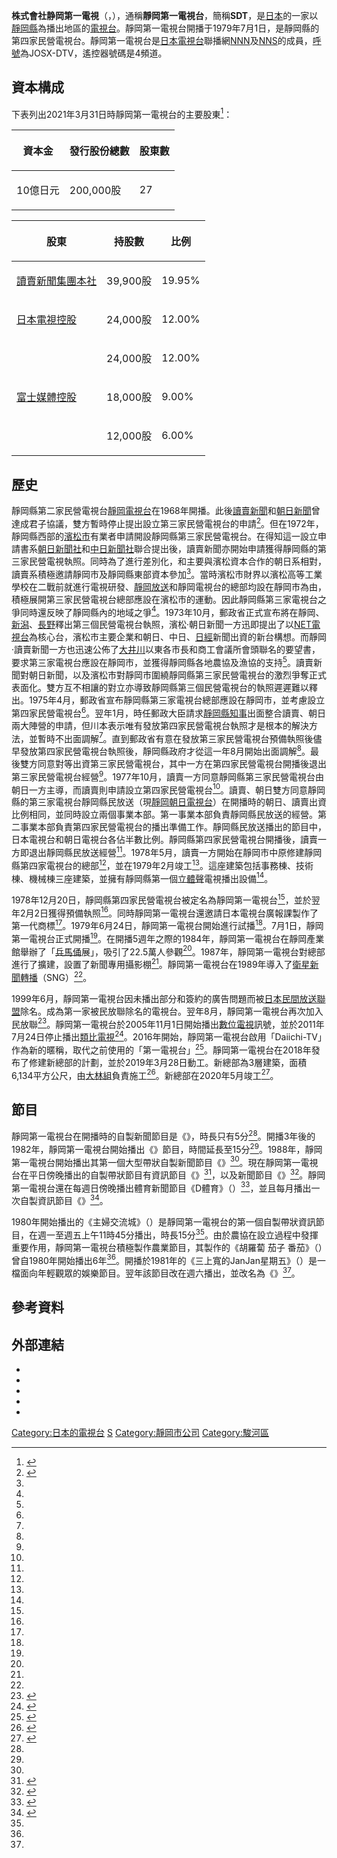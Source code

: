 {{Infobox company 
| name = 株式會社靜岡第一電視
| name_en = SHIZUOKA DAIICHI TELEVISION CORPORATION
| logo = Daiichi tv logo.svg
| logo_size =
| logo_caption = 
| image = 静岡第一テレビ.jpg
| image_size =
| image_caption = 靜岡第一電視台總部
| type = [[股份公司|股份公司]]
| trading_name = SDT、Daiichi-TV
| native_name = 株式会社静岡第一テレビ
| native_name_lang = ja
| traded_as = 
| local_code_name = JP
| local_code = 	4080001002827
| abbreviated_name = 
| foundation   = 1979年2月15日
| location     = {{JPN}} 〒422-8560<br />[[靜岡縣|靜岡縣]][[靜岡市|靜岡市]][[駿河區|駿河區]]中原563番地<ref name="gaiyo">{{cite web|url=https://www.tv-sdt.co.jp/company/about/|script-title=ja:会社概要|accessdate=2020-08-22|publisher={{lang|ja|静岡第一テレビ}}|language=ja|deadurl=no|archive-date=2016-09-04|archive-url=https://web.archive.org/web/20160904045513/http://www.tv-sdt.co.jp/company/about/}}</ref>
| zip_code     = 
| telephone_no = +81 54-283-8111
| founder = 
| key_people   = [[董事總經理|代表取締役]][[董事長|會長]]：櫻田和之<br />代表取締役[[總經理|社長]]：赤座弘一
| industry = 基於放送法的廣播電視業
| products = 
| assets = 217億3,800萬日圓（2021年3月底止）<ref name="kessan">{{cite web|url=https://catr.jp/settlements/bda1c/207435|script-title=ja:株式会社静岡第一テレビ 第43期決算公告|accessdate=2021-11-09|publisher={{lang|ja|官報決算データベース}}|language=ja|deadurl=no|archive-date=2021-11-09|archive-url=https://web.archive.org/web/20211109073256/https://catr.jp/settlements/bda1c/207435}}</ref>
| equity = 157億3,600萬日圓（2021年3月底止）<ref name="kessan"></ref>
| capital  = 10億[[日圓|日圓]]（2021年3月底止）<ref name="gaiyo"></ref>
| revenue  = 76億7,000萬日圓（2021年3月底止）<ref name="kessan"></ref>
| operating_income   = 5億8,200萬日圓（2021年3月底止）<ref name="kessan"></ref>
| net_income         = 2億3,400萬日圓（2021年3月底止）<ref name="kessan"></ref>
| market_value       =
| num_employees      = 123人<ref name="gaiyo"></ref>
| P/E ratio          =
| earnings per share =
| Net asset value    =
| accounting_period  = 每年3月31日
| major_shareholder = [[讀賣新聞集團本社|讀賣新聞集團本社]]（19.95%）<br />[[日本電視控股|日本電視控股]]（12.0%）<br />日本電視台小鳩文化事業團（12.0%）<ref>{{cite web|url=https://www.tele.soumu.go.jp/j/sys/media/index/chizyou.htm|script-title=ja:地上系放送事業者|accessdate=2020-08-19|publisher={{lang|ja|総務省}}|language=ja|deadurl=no|archive-date=2020-04-21|archive-url=https://web.archive.org/web/20200421232126/https://www.tele.soumu.go.jp/j/sys/media/index/chizyou.htm}}</ref>
| subsid = 
| homepage = {{url|https://www.tv-sdt.co.jp/}}
| footnotes = 
| width = 325px
}}
{{頻道資訊
| 頻道名稱 = 靜岡第一電視台<br/>{{lang|ja|静岡第一テレビ}}<br/>JOSX-DTV
| 頻道圖片檔案 =  <!--上方已有，此略-->
| 頻道圖片尺寸 = 
| 頻道圖片名稱 = 
| 所屬國家 = {{JPN}}
| 總部所在 = {{JPN}} 〒422-8560<br />[[靜岡縣|靜岡縣]][[靜岡市|靜岡市]][[駿河區|駿河區]]中原563番地
| 播放地區 = [[靜岡縣|靜岡縣]]
| 開播日期 = 1979年7月1日
| 停播日期 = 
| 頻道類別 = 數位電視
| 視頻格式 = '''數位電視'''<br/>識別訊號：JOSX-DTV
| 收視率 = 
| 收視率調查時間 = 
| 收視率資料來源 = 
| 頻道口號 = 
| 擁有者 = 株式會社靜岡第一電視
| 持股者 = 
| 前頻道名稱 = 
| 被取代名稱 = 
| 集團其他頻道 = 
| 重播服務頻道 = 
| 頻道官方網站 = https://www.tv-sdt.co.jp/
| 備註 =
| 無線電視供應商01 = 觀眾自行接收（數位電視）
| 無線電視頻道數01 = 19頻道（靜岡）<br/>遙控器代表數字：4
|}}
'''株式會社静岡第一電視'''（{{jpn|j=株式会社静岡第一テレビ|hg=しずおかだいいちテレビ|rm=Shizuoka Daiichi Terebi|f=y}}，{{lang-en|Shizuoka Daiichi Television Corporation}}），通稱'''靜岡第一電視台'''，簡稱'''SDT'''，是[[日本|日本]]的一家以[[靜岡縣|靜岡縣]]為播出地區的[[電視台|電視台]]。靜岡第一電視台開播于1979年7月1日，是靜岡縣的第四家民營電視台。靜岡第一電視台是[[日本電視台|日本電視台]]聯播網[[日本新聞網_(日本電視台)|NNN]]及[[日本電視網協議會|NNS]]的成員，[[無線電台呼號|呼號]]為JOSX-DTV，遙控器號碼是4頻道。

== 資本構成 ==
下表列出2021年3月31日時靜岡第一電視台的主要股東<ref name="nenkan2021">{{cite book |author={{lang|ja|日本民間放送連盟}}|script-title=ja:『日本民間放送年鑑 2021』 |year=2021 |publisher={{lang|ja|コーケン出版}} |location=東京都 |isbn=9784990809065}}{{ja}}</ref>{{rp|349}}：
{| class="wikitable" style="text-align:right"
!資本金!!發行股份總數!!股東數
|-
|10億日元||200,000股||27
|}
{| class="wikitable"
!股東!!持股數!!比例
|-
|[[讀賣新聞集團本社|讀賣新聞集團本社]]||39,900股||19.95%
|-
|[[日本電視控股|日本電視控股]]||24,000股||12.00%
|-
|{{link-ja|日本電視台小鳩文化事業團|日本テレビ小鳩文化事業団}}||24,000股||12.00%
|-
|[[富士媒體控股|富士媒體控股]]||18,000股||{{0}}9.00%
|-
|{{link-ja|靜岡縣信用農業協同組合聯合會|静岡県信用農業協同組合連合会}}||12,000股||{{0}}6.00%
|}

==歷史==
靜岡縣第二家民營電視台[[靜岡電視台|靜岡電視台]]在1968年開播。此後[[讀賣新聞|讀賣新聞]]和[[朝日新聞|朝日新聞]]曾達成君子協議，雙方暫時停止提出設立第三家民營電視台的申請<ref name="shashi10">{{cite book |author={{lang|ja|静岡第一テレビ社史編纂室}}|script-title=ja:『静岡第一テレビ十年史』 |year=1991 |publisher={{lang|ja|静岡第一テレビ}} |location=靜岡縣 |isbn=}}{{NCID|BN08471174}}{{ja}}</ref>{{rp|23}}。但在1972年，靜岡縣西部的[[濱松市|濱松市]]有業者申請開設靜岡縣第三家民營電視台。在得知這一設立申請書系[[朝日新聞社|朝日新聞社]]和[[中日新聞社|中日新聞社]]聯合提出後，讀賣新聞亦開始申請獲得靜岡縣的第三家民營電視執照。同時為了進行差別化，和主要與濱松資本合作的朝日系相對，讀賣系積極邀請靜岡市及靜岡縣東部資本參加<ref name="shashi10"></ref>{{rp|23}}。當時濱松市財界以濱松高等工業學校在二戰前就進行電視研發、[[靜岡放送|靜岡放送]]和靜岡電視台的總部均設在靜岡市為由，積極展開第三家民營電視台總部應設在濱松市的運動。因此靜岡縣第三家電視台之爭同時還反映了靜岡縣內的地域之爭<ref name="shashi10"></ref>{{rp|24}}。1973年10月，郵政省正式宣布將在靜岡、[[新潟縣|新潟]]、[[長野縣|長野]]釋出第三個民營電視台執照，濱松·朝日新聞一方迅即提出了以[[朝日電視台|NET電視台]]為核心台，濱松市主要企業和朝日、中日、[[日本經濟新聞|日經]]新聞出資的新台構想。而靜岡·讀賣新聞一方也迅速公佈了[[大井川|大井川]]以東各市長和商工會議所會頭聯名的要望書，要求第三家電視台應設在靜岡市，並獲得靜岡縣各地農協及漁協的支持<ref name="shashi10"></ref>{{rp|25}}。讀賣新聞對朝日新聞，以及濱松市對靜岡市圍繞靜岡縣第三家民營電視台的激烈爭奪正式表面化。雙方互不相讓的對立亦導致靜岡縣第三個民營電視台的執照遲遲難以釋出。1975年4月，郵政省宣布靜岡縣第三家電視台總部應設在靜岡市，並考慮設立第四家民營電視台<ref name="shashi10"></ref>{{rp|27}}。翌年1月，時任郵政大臣{{link-ja|村上勇|村上勇}}請求[[靜岡縣知事列表|靜岡縣知事]]{{link-ja|川本敬三郎|川本敬三郎}}出面整合讀賣、朝日兩大陣營的申請，但川本表示唯有發放第四家民營電視台執照才是根本的解決方法，並暫時不出面調解<ref name="shashi10"></ref>{{rp|28-29}}。直到郵政省有意在發放第三家民營電視台預備執照後儘早發放第四家民營電視台執照後，靜岡縣政府才從這一年8月開始出面調解<ref name="shashi10"></ref>{{rp|30-31}}。最後雙方同意對等出資第三家民營電視台，其中一方在第四家民營電視台開播後退出第三家民營電視台經營<ref name="shashi10"></ref>{{rp|32}}。1977年10月，讀賣一方同意靜岡縣第三家民營電視台由朝日一方主導，而讀賣則申請設立第四家民營電視台<ref name="shashi10"></ref>{{rp|35-36}}。讀賣、朝日雙方同意靜岡縣的第三家電視台靜岡縣民放送（現[[靜岡朝日電視台|靜岡朝日電視台]]）在開播時的朝日、讀賣出資比例相同，並同時設立兩個事業本部。第一事業本部負責靜岡縣民放送的經營。第二事業本部負責第四家民營電視台的播出準備工作。靜岡縣民放送播出的節目中，日本電視台和朝日電視台各佔半數比例。靜岡縣第四家民營電視台開播後，讀賣一方即退出靜岡縣民放送經營<ref name="shashi10"></ref>{{rp|38-40}}。1978年5月，讀賣一方開始在靜岡市中原修建靜岡縣第四家電視台的總部<ref name="shashi10"></ref>{{rp|45}}，並在1979年2月竣工<ref name="shashi10"></ref>{{rp|48}}。這座建築包括事務棟、技術棟、機械棟三座建築，並擁有靜岡縣第一個[[立體聲|立體聲]]電視播出設備<ref name="shashi10"></ref>{{rp|49}}。

1978年12月20日，靜岡縣第四家民營電視台被定名為靜岡第一電視台<ref name="shashi10"></ref>{{rp|41}}，並於翌年2月2日獲得預備執照<ref name="shashi10"></ref>{{rp|42}}。同時靜岡第一電視台還邀請日本電視台廣報課製作了第一代商標<ref name="shashi10"></ref>{{rp|60}}。1979年6月24日，靜岡第一電視台開始進行試播<ref name="shashi10"></ref>{{rp|64}}。7月1日，靜岡第一電視台正式開播<ref name="shashi10"></ref>{{rp|71}}。在開播5週年之際的1984年，靜岡第一電視台在靜岡產業館舉辦了「[[秦始皇陵兵马俑|兵馬俑]]展」，吸引了22.5萬人參觀<ref name="shashi10"></ref>{{rp|248-252}}。1987年，靜岡第一電視台對總部進行了擴建，設置了新聞專用攝影棚<ref name="shashi10"></ref>{{rp|296-297}}。靜岡第一電視台在1989年導入了[[衛星新聞轉播|衛星新聞轉播]]（SNG）<ref name="shashi10"></ref>{{rp|280}}。

1999年6月，靜岡第一電視台因未播出部分和簽約的廣告問題而被[[日本民間放送聯盟|日本民間放送聯盟]]除名。成為第一家被民放聯除名的電視台。翌年8月，靜岡第一電視台再次加入民放聯<ref>{{cite web|url=http://mediasoken.org/docu/view.php?id=10&title_p=|script-title=ja:静岡第一テレビＣＭ不正問題|accessdate=2020-09-14|publisher={{lang|ja|メディア総合研究所}}|language=ja|deadurl=no|archive-date=2020-09-14|archive-url=https://web.archive.org/web/20200914002258/http://mediasoken.org/docu/view.php?id=10&title_p=}}</ref>。靜岡第一電視台於2005年11月1日開始播出[[數位電視|數位電視]]訊號，並於2011年7月24日停止播出[[類比電視|類比電視]]<ref>{{cite web|url=http://www.seri.or.jp/column_old/setsuro-t/post_120.html|script-title=ja:地上デジタル放送開始が及ぼす影響|accessdate=2020-09-14|publisher={{lang|ja|メディア総合研究所}}|language=ja|deadurl=no|archive-date=2020-09-08|archive-url=https://web.archive.org/web/20200908151755/http://www.seri.or.jp/column_old/setsuro-t/post_120.html}}</ref>。2016年開始，靜岡第一電視台啟用「Daiichi-TV」作為新的暱稱，取代之前使用的「第一電視台」<ref>{{cite web|url=https://www.tv-sdt.co.jp/Daiichi-TV/|script-title=ja:未来のために、私たちは変わります。|accessdate=2020-09-14|publisher={{lang|ja|静岡第一テレビ}}|language=ja|deadurl=no|archive-date=2018-05-28|archive-url=https://web.archive.org/web/20180528052404/https://www.tv-sdt.co.jp/Daiichi-TV/}}</ref>。靜岡第一電視台在2018年發布了修建新總部的計劃，並於2019年3月28日動工。新總部為3層建築，面積6,134平方公尺，由[[大林組|大林組]]負責施工<ref>{{cite web|url=https://www.kentsu.co.jp/webnews/view.asp?cd=190410100033&pub=1|script-title=ja:静岡第一テレビ新社屋　大林組の設計・施工|accessdate=2020-09-14|publisher={{lang|ja|建通新聞社}}|language=ja|deadurl=no|archive-date=2020-09-14|archive-url=https://web.archive.org/web/20200914002254/https://www.kentsu.co.jp/webnews/view.asp?cd=190410100033&pub=1}}</ref>。新總部在2020年5月竣工<ref>{{cite web|url=https://www.ypmc.co.jp/info/news/11259/|script-title=ja:静岡第一テレビ新社屋竣工～山下PMCがPM/CM業務を担当～|accessdate=2020-09-14|publisher={{lang|ja|山下PMC}}|language=ja|deadurl=no|archive-date=2020-09-14|archive-url=https://web.archive.org/web/20200914002257/https://www.ypmc.co.jp/info/news/11259/}}</ref>。

==節目==
靜岡第一電視台在開播時的自製新聞節目是《{{link-ja|NNN第一電視新聞|NNN第一テレビニュース}}》，時長只有5分<ref name="shashi10"></ref>{{rp|85}}。開播3年後的1982年，靜岡第一電視台開始播出《{{link-ja|Today靜岡|Today静岡}}》節目，時間延長至15分<ref name="shashi10"></ref>{{rp|110-111}}。1988年，靜岡第一電視台開始播出其第一個大型帶狀自製新聞節目《{{link-ja|靜岡Plus1|しずおかプラス1}}》<ref name="shashi10"></ref>{{rp|85}}。現在靜岡第一電視台在平日傍晚播出的自製帶狀節目有資訊節目《{{link-ja|Marugoto|まるごと}}》<ref>{{cite web|url=https://www.tv-sdt.co.jp/marugoto/|script-title=ja:まるごと|accessdate=2020-09-14|publisher={{lang|ja|静岡第一テレビ}}|language=ja|deadurl=no|archive-date=2020-04-16|archive-url=https://web.archive.org/web/20200416075423/https://www.tv-sdt.co.jp/marugoto/}}</ref>，以及新聞節目《{{link-ja|news every.靜岡|news every.しずおか}}》<ref>{{cite web|url=https://www.tv-sdt.co.jp/nnn/|script-title=ja:news every.しずおか|accessdate=2020-09-14|publisher={{lang|ja|静岡第一テレビ}}|language=ja|deadurl=no|archive-date=2020-09-05|archive-url=https://web.archive.org/web/20200905061917/https://www.tv-sdt.co.jp/nnn/}}</ref>。靜岡第一電視台還在每週日傍晚播出體育新聞節目《D體育》（{{lang|ja|Dスポ}}）<ref>{{cite web|url=https://www.tv-sdt.co.jp/dspo/|script-title=ja:Dスポ|accessdate=2020-09-14|publisher={{lang|ja|静岡第一テレビ}}|language=ja|deadurl=no|archive-date=2020-05-03|archive-url=https://web.archive.org/web/20200503235413/https://www.tv-sdt.co.jp/dspo/}}</ref>，並且每月播出一次自製資訊節目《{{link-ja|Shizupuri|しずプリ}}》<ref>{{cite web|url=https://blog.tv-sdt.co.jp/shizu-puri/|script-title=ja:しずプリ|accessdate=2020-09-14|publisher={{lang|ja|静岡第一テレビ}}|language=ja|deadurl=no|archive-date=2020-05-18|archive-url=https://web.archive.org/web/20200518173754/https://blog.tv-sdt.co.jp/shizu-puri/}}</ref>。

1980年開始播出的《主婦交流城》（{{lang|ja|奥様ふれあいタウン}}）是靜岡第一電視台的第一個自製帶狀資訊節目，在週一至週五上午11時45分播出，時長15分<ref name="shashi10"></ref>{{rp|157-158}}。由於農協在設立過程中發揮重要作用，靜岡第一電視台積極製作農業節目，其製作的《胡羅蔔 茄子 番茄》（{{lang|ja|にんじん　なす　トマト}}）曾自1980年開始播出6年<ref name="shashi10"></ref>{{rp|159-163}}。開播於1981年的《三上寬的JanJan星期五》（{{lang|ja|三上寛のJanJan金曜日}}）是一檔面向年輕觀眾的娛樂節目。翌年該節目改在週六播出，並改名為《{{link-ja|JanJan星期六|JanJanサタデー}}》<ref name="shashi10"></ref>{{rp|166-172}}。

==參考資料==
{{reflist}}

== 外部連結 ==
{{commonscat|Shizuoka Daiichi Television}}
* {{Official website|https://www.tv-sdt.co.jp/}}
* {{YouTube|user=SDTmovie|Daiichi-TV CHANNEL}}
* {{Facebook|sdtfb|Shizuoka Daiichi Television}}
* {{Twitter|sdt_bansen|Daiichi-TV【-{日視系}-】}}
* {{Instagram|daiichi_tv|daiichi_tv}}

{{NNN·NNS}}
{{tv-chubu}}

[[Category:日本的電視台|Category:日本的電視台]]
[[Category:日本新聞網_(日本電視台)|S]]
[[Category:靜岡市公司|Category:靜岡市公司]]
[[Category:駿河區|Category:駿河區]]